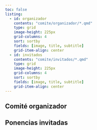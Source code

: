 ```yaml
---
toc: false
listing:
  - id: organizador
    contents: "comite/organizador/*.qmd"
    type: grid
    image-height: 225px
    grid-columns: 4
    sort: sortby
    fields: [image, title, subtitle]
    grid-item-align: center
  - id: invitados
    contents: "comite/invitados/*.qmd"
    type: grid
    image-height: 225px
    grid-columns: 4
    sort: sortby
    fields: [image, title, subtitle]
    grid-item-align: center
---
```


## Comité organizador

:::{#organizador}
:::

## Ponencias invitadas

:::{#invitados}
:::
